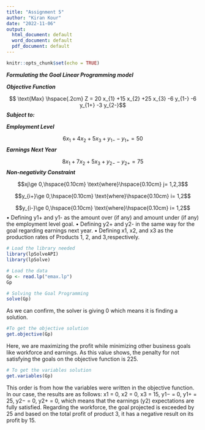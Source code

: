 ---
title: "Assignment 5"
author: "Kiran Kour"
date: "2022-11-06"
output:
  html_document: default
  word_document: default
  pdf_document: default
---

```{r setup, include=FALSE}
knitr::opts_chunk$set(echo = TRUE)
```

***Formulating the Goal Linear Programming model***
 
 ***Objective Function***
 
$$ \text{Max} \hspace{.2cm} Z = 20 x_{1} +15 x_{2} +25 x_{3} -6 y_{1-} -6 y_{1+} -3 y_{2-}$$
***Subject to:***

***Employment Level***

$$6x_{1}+ 4x_{2}+ 5x_{3}+ y_{1-}- y_{1+}=50$$
***Earnings Next Year***

$$8x_{1}+ 7x_{2}+ 5x_{3}+ y_{2-}- y_{2+}=75$$
***Non-negativity Constraint***

$$xj\ge 0,\hspace{0.10cm} \text{where}\hspace{0.10cm} j= 1,2,3$$

$$y_{i+}\ge 0,\hspace{0.10cm} \text{where}\hspace{0.10cm} i= 1,2$$

$$y_{i-}\ge 0,\hspace{0.10cm} \text{where}\hspace{0.10cm} i= 1,2$$
• Defining y1+ and y1- as the amount over (if any) and amount under (if any) the employment level goal.
• Defining y2+ and y2- in the same way for the goal regarding earnings next year.
• Defining x1, x2, and x3 as the production rates of Products 1, 2, and 3,respectively.

```{r}
# Load the library needed
library(lpSolveAPI)
library(lpSolve)
```

```{r}
# Load the data
Gp <- read.lp("emax.lp")
Gp
```
```{r}
# Solving the Goal Programming
solve(Gp)
```
As we can confirm, the solver is giving 0 which means it is finding a solution.

```{r}
#To get the objective solution
get.objective(Gp)
```
Here, we are maximizing the profit while minimizing other business goals like workforce and earnings. As this value shows, the penalty for not satisfying the goals on the objective function is 225.

```{r}
# To get the variables solution
get.variables(Gp)
```
This order is from how the variables were written in the objective function. In our case, the results are as follows: x1 = 0, x2 = 0, x3 = 15, y1− = 0, y1+ = 25, y2− = 0, y2+ = 0, which means that the earnings (y2) expectations are fully satisfied. Regarding the workforce, the goal projected is exceeded by 25 and based on the total profit of product 3, it has a negative result on its profit by 15.